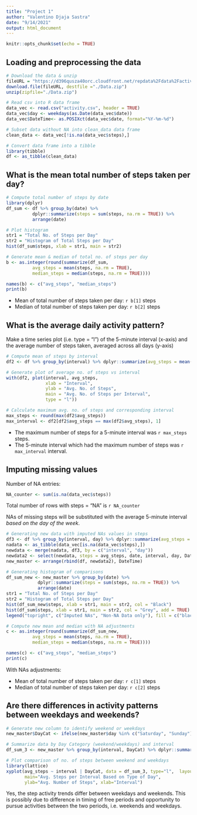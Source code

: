 ```yaml
---
title: "Project 1"
author: "Valentino Djaja Sastra"
date: "9/14/2021"
output: html_document
---
```


```r
knitr::opts_chunk$set(echo = TRUE)
```

## Loading and preprocessing the data

```r
# Download the data & unzip
fileURL = "https://d396qusza40orc.cloudfront.net/repdata%2Fdata%2Factivity.zip"
download.file(fileURL, destfile ="./Data.zip")
unzip(zipfile="./Data.zip")

# Read csv into R data frame
data_vec <- read.csv("activity.csv", header = TRUE)
data_vec$day <- weekdays(as.Date(data_vec$date))
data_vec$DateTime<- as.POSIXct(data_vec$date, format="%Y-%m-%d")

# Subset data without NA into clean_data data frame
clean_data <- data_vec[!is.na(data_vec$steps),]

# Convert data frame into a tibble
library(tibble)
df <- as_tibble(clean_data)
```

## What is the mean total number of steps taken per day?

```r
# Compute total number of steps by date
library(dplyr)
df_sum <- df %>% group_by(date) %>% 
          dplyr::summarize(steps = sum(steps, na.rm = TRUE)) %>% 
          arrange(date)
```

```r
# Plot histogram 
str1 = "Total No. of Steps per Day"
str2 = "Histogram of Total Steps per Day"
hist(df_sum$steps, xlab = str1, main = str2)
```

```r
# Generate mean & median of total no. of steps per day
b <- as.integer(round(summarize(df_sum, 
          avg_steps = mean(steps, na.rm = TRUE), 
          median_steps = median(steps, na.rm = TRUE))))

names(b) <- c("avg_steps", "median_steps")
print(b)
```

* Mean of total number of steps taken per day: `r b[1]` steps
* Median of total number of steps taken per day: `r b[2]` steps

## What is the average daily activity pattern?

Make a time series plot (i.e. type = “l”) of the 5-minute interval (x-axis) and the average number of steps taken, averaged across all days (y-axis)

```r
# Compute mean of steps by interval
df2 <- df %>% group_by(interval) %>% dplyr::summarize(avg_steps = mean(steps))

# Generate plot of average no. of steps vs interval
with(df2, plot(interval, avg_steps, 
               xlab = "Interval", 
               ylab = "Avg. No. of Steps", 
               main = "Avg. No. of Steps per Interval", 
               type = "l"))
```

```r
# Calculate maximum avg. no. of steps and corresponding interval 
max_steps <- round(max(df2$avg_steps))
max_interval <- df2[df2$avg_steps == max(df2$avg_steps), 1]
```

* The maximum number of steps for a 5-minute interval was `r max_steps` steps.
* The 5-minute interval which had the maximum number of steps was `r max_interval` interval.

## Imputing missing values

Number of NA entries: 

```r
NA_counter <- sum(is.na(data_vec$steps))
```

Total number of rows with steps = "NA" is `r NA_counter`

NAs of missing steps will be substituted with the average 5-minute interval *based on the day of the week*.

```r
# Generating new data with imputed NAs values in steps
df3 <- df %>% group_by(interval, day) %>% dplyr::summarize(avg_steps = mean(steps))
nadata <- as_tibble(data_vec[is.na(data_vec$steps),])
newdata <- merge(nadata, df3, by = c("interval", "day"))
newdata2 <- select(newdata, steps = avg_steps, date, interval, day, DateTime)
new_master <- arrange(rbind(df, newdata2), DateTime)
```

```r
# Generating histogram of comparisons
df_sum_new <- new_master %>% group_by(date) %>% 
            dplyr::summarize(steps = sum(steps, na.rm = TRUE)) %>%
            arrange(date)
str1 = "Total No. of Steps per Day"
str2 = "Histogram of Total Steps per Day"
hist(df_sum_new$steps, xlab = str1, main = str2, col = "Black")
hist(df_sum$steps, xlab = str1, main = str2, col = "Grey", add = TRUE)
legend("topright", c("Imputed NAs", "Non-NA Data only"), fill = c("black", "grey"))
```

```r
# Compute new mean and median with NA adjustments
c <- as.integer(round(summarize(df_sum_new, 
          avg_steps = mean(steps, na.rm = TRUE), 
          median_steps = median(steps, na.rm = TRUE))))

names(c) <- c("avg_steps", "median_steps")
print(c)
```

With NAs adjustments:

* Mean of total number of steps taken per day: `r c[1]` steps
* Median of total number of steps taken per day: `r c[2]` steps

## Are there differences in activity patterns between weekdays and weekends?

```r
# Generate new column to identify weekend or weekdays
new_master$DayCat <- ifelse(new_master$day %in% c("Saturday", "Sunday"), "Weekend", "Weekday")
```

```r
# Summarize data by Day Category (weekend/weekdays) and interval 
df_sum_3 <- new_master %>% group_by(interval, DayCat) %>% dplyr::summarize(avg_steps = mean(steps))
```

```r
# Plot comparison of no. of steps between weekend and weekdays 
library(lattice)
xyplot(avg_steps ~ interval | DayCat, data = df_sum_3, type="l",  layout = c(1,2),
       main="Avg. Steps per Interval Based on Type of Day", 
       ylab="Avg. Number of Steps", xlab="Interval")

```

Yes, the step activity trends differ between weekdays and weekends. This is possibly due to difference in timing of free periods and opportunity to pursue activities between the two periods, i.e. weekends and weekdays. 

